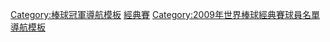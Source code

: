 {{Navbox
|bodyclass=hlist
| name  = 2009年第二屆世界棒球經典賽日本成棒代表隊
| title = [[2009年世界棒球經典賽|<span style="color:white;">2009年第二屆世界棒球經典賽</span>]][[日本棒球代表隊|<span style="color:white;">日本成棒代表隊</span>]]
| titlestyle = background:navy; color:red;
| groupstyle = background:navy; color:#FFFFFF;
|group1= 監督
|list1= 
*83 [[原辰德]]
|group2= 教練
|list2= 
*72 [[伊東勤]]（總合）
*71 [[山田久志]]（投手）
*92 [[与田剛]]（投手）
*81 [[篠塚和典]]（打撃）
*63 [[高代延博]]（内野守備跑壘）
*73 [[緒方耕一]]（外野守備跑壘）
|group3= 投手
|list3= 
*11 [[達比修有]] 
* 14 [[馬原孝浩]] 
* 15 [[田中將大]] 
* 16 [[涌井秀章]] 
* 18 [[松坂大輔]] 
* 19 [[岩田稔]] 
* 20 [[岩隈久志]] 
* 22 [[藤川球兒]] 
* 26 [[內海哲也]] 
* 28 [[小松聖]] 
* 31 [[渡邊俊介]] 
* 39 [[山口鐵也]] 
* 47 [[杉內俊哉]]
|group4= 捕手
|list4= 
*2 [[城島健司]] 
* 10 [[阿部慎之助]] 
* 36 [[石原慶幸]]
|group5= 內野手
|list5= 
*5 [[栗原健太]] 
* 6 [[中島裕之]] 
* 7 [[片岡易之]] 
* 8 [[岩村明憲]] 
* 9 [[小笠原道大]] 
* 25 [[村田修一]] 
* 52 [[川崎宗則]]
|group6= 外野手
|list6= 
*1 [[福留孝介]] 
* 23 [[青木宣親]] 
* 24 [[內川聖一]] 
* 35 [[龜井義行]] 
* 41 [[稻葉篤紀]] 
* 51 [[鈴木一朗]]
}}<noinclude>
[[Category:棒球冠軍導航模板]]
[[Category:日本棒球模板|經典賽]]
[[Category:2009年世界棒球經典賽球員名單導航模板]]
</noinclude>